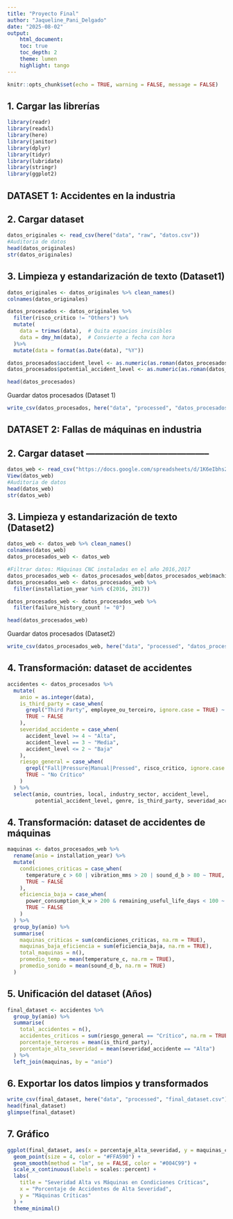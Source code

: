 ---
title: "Proyecto Final"
author: "Jaqueline_Pani_Delgado"
date: "2025-08-02"
output: 
    html_document:
    toc: true
    toc_depth: 2
    theme: lumen
    highlight: tango
---

```{r setup, include=FALSE}
knitr::opts_chunk$set(echo = TRUE, warning = FALSE, message = FALSE)
```

## 1. Cargar las librerías 

```{r packages}
library(readr)
library(readxl)
library(here)
library(janitor)
library(dplyr)
library(tidyr)
library(lubridate)
library(stringr)
library(ggplot2)
```

## DATASET 1: Accidentes en la industria
## 2. Cargar dataset

```{r carga de datos 1}
datos_originales <- read_csv(here("data", "raw", "datos.csv"))
#Auditoria de datos
head(datos_originales)
str(datos_originales)
```

## 3. Limpieza y estandarización de texto (Dataset1)

```{r limpieza 1}
datos_originales <- datos_originales %>% clean_names()
colnames(datos_originales)

datos_procesados <- datos_originales %>%
  filter(risco_critico != "Others") %>%
  mutate(
    data = trimws(data),  # Quita espacios invisibles
    data = dmy_hm(data),  # Convierte a fecha con hora
  )%>%
  mutate(data = format(as.Date(data), "%Y"))

datos_procesados$accident_level <- as.numeric(as.roman(datos_procesados$accident_level))
datos_procesados$potential_accident_level <- as.numeric(as.roman(datos_procesados$potential_accident_level))

head(datos_procesados)
```

Guardar datos procesados (Dataset 1)

```{r datos procesados}
write_csv(datos_procesados, here("data", "processed", "datos_procesados.csv"))
```

## DATASET 2: Fallas de máquinas en industria
## 2. Cargar dataset -----------------------------------------
```{r carga de datos 2}
datos_web <- read_csv("https://docs.google.com/spreadsheets/d/1K6eIbhs2pVl7iKgPcio16UfS8mhA0fXAKsxPFf83QyM/export?format=csv")
View(datos_web)
#Auditoria de datos
head(datos_web)
str(datos_web)
```

## 3. Limpieza y estandarización de texto (Dataset2)
```{r limpieza 2}
datos_web <- datos_web %>% clean_names()
colnames(datos_web)
datos_procesados_web <- datos_web

#Filtrar datos: Máquinas CNC instaladas en el año 2016,2017
datos_procesados_web <- datos_procesados_web[datos_procesados_web$machine_type %in% c("CNC_Lathe"), ]
datos_procesados_web <- datos_procesados_web %>%
  filter(installation_year %in% c(2016, 2017))

datos_procesados_web <- datos_procesados_web %>%
  filter(failure_history_count != "0")

head(datos_procesados_web)
```

Guardar datos procesados (Dataset2)

```{r datos procesados web}
write_csv(datos_procesados_web, here("data", "processed", "datos_procesados_web.csv"))
```

## 4. Transformación: dataset de accidentes

```{r accidentes}
accidentes <- datos_procesados %>%
  mutate(
    anio = as.integer(data),
    is_third_party = case_when(
      grepl("Third Party", employee_ou_terceiro, ignore.case = TRUE) ~ TRUE,
      TRUE ~ FALSE
    ),
    severidad_accidente = case_when(
      accident_level >= 4 ~ "Alta",
      accident_level == 3 ~ "Media",
      accident_level <= 2 ~ "Baja"
    ),
    riesgo_general = case_when(
      grepl("Fall|Pressure|Manual|Pressed", risco_critico, ignore.case = TRUE) ~ "Crítico",
      TRUE ~ "No Crítico"
    )
  ) %>%
  select(anio, countries, local, industry_sector, accident_level,
         potential_accident_level, genre, is_third_party, severidad_accidente, riesgo_general)
```

## 4. Transformación: dataset de accidentes de máquinas

```{r maquinas}
maquinas <- datos_procesados_web %>%
  rename(anio = installation_year) %>%
  mutate(
    condiciones_criticas = case_when(
      temperature_c > 60 | vibration_mms > 20 | sound_d_b > 80 ~ TRUE,
      TRUE ~ FALSE
    ),
    eficiencia_baja = case_when(
      power_consumption_k_w > 200 & remaining_useful_life_days < 100 ~ TRUE,
      TRUE ~ FALSE
    )
  ) %>%
  group_by(anio) %>%
  summarise(
    maquinas_criticas = sum(condiciones_criticas, na.rm = TRUE),
    maquinas_baja_eficiencia = sum(eficiencia_baja, na.rm = TRUE),
    total_maquinas = n(),
    promedio_temp = mean(temperature_c, na.rm = TRUE),
    promedio_sonido = mean(sound_d_b, na.rm = TRUE)
  )
```

## 5. Unificación del dataset (Años)
```{r unificación}
final_dataset <- accidentes %>%
  group_by(anio) %>%
  summarise(
    total_accidentes = n(),
    accidentes_criticos = sum(riesgo_general == "Crítico", na.rm = TRUE),
    porcentaje_terceros = mean(is_third_party),
    porcentaje_alta_severidad = mean(severidad_accidente == "Alta")
  ) %>%
  left_join(maquinas, by = "anio")
```

## 6. Exportar los datos limpios y transformados
```{r datos finales}
write_csv(final_dataset, here("data", "processed", "final_dataset.csv"))
head(final_dataset)
glimpse(final_dataset)
```

## 7. Gráfico
```{r gráfico}
ggplot(final_dataset, aes(x = porcentaje_alta_severidad, y = maquinas_criticas)) +
  geom_point(size = 4, color = "#FFA590") +
  geom_smooth(method = "lm", se = FALSE, color = "#004C99") +
  scale_x_continuous(labels = scales::percent) +
  labs(
    title = "Severidad Alta vs Máquinas en Condiciones Críticas",
    x = "Porcentaje de Accidentes de Alta Severidad",
    y = "Máquinas Críticas"
  ) +
  theme_minimal()
```
